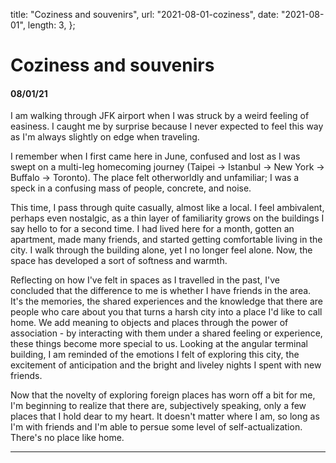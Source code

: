   title: "Coziness and souvenirs",
  url: "2021-08-01-coziness",
  date: "2021-08-01",
  length: 3,
};

# Coziness and souvenirs

#### 08/01/21

I am walking through JFK airport when I was struck by a weird feeling of easiness. I caught me by surprise because I never expected to feel this way as I'm always slightly on edge when traveling.

I remember when I first came here in June, confused and lost as I was swept on a multi-leg homecoming journey (Taipei -> Istanbul -> New York -> Buffalo -> Toronto). The place felt otherworldly and unfamiliar; I was a speck in a confusing mass of people, concrete, and noise.

This time, I pass through quite casually, almost like a local. I feel ambivalent, perhaps even nostalgic, as a thin layer of familiarity grows on the buildings I say hello to for a second time. I had lived here for a month, gotten an apartment, made many friends, and started getting comfortable living in the city. I walk through the building alone, yet I no longer feel alone. Now, the space has developed a sort of softness and warmth. 

Reflecting on how I've felt in spaces as I travelled in the past, I've concluded that the difference to me is whether I have friends in the area. It's the memories, the shared experiences and the knowledge that there are people who care about you that turns a harsh city into a place I'd like to call home. We add meaning to objects and places through the power of association - by interacting with them under a shared feeling or experience, these things become more special to us. Looking at the angular terminal building, I am reminded of the emotions I felt of exploring this city, the excitement of anticipation and the bright and liveley nights I spent with new friends.

Now that the novelty of exploring foreign places has worn off a bit for me, I'm beginning to realize that there are, subjectively speaking, only a few places that I hold dear to my heart. It doesn't matter where I am, so long as I'm with friends and I'm able to persue some level of self-actualization. There's no place like home.

---
